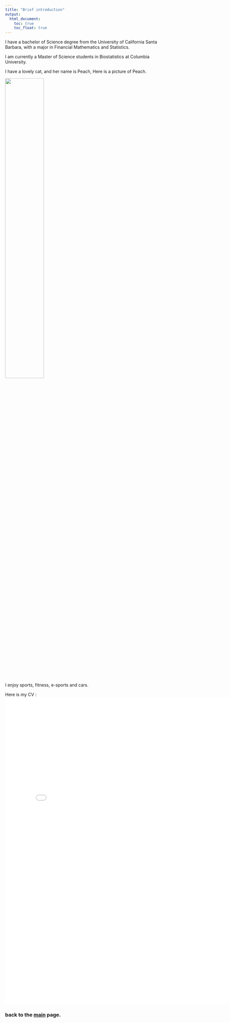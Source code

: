 ```yaml
---
title: "Brief introduction"
output: 
  html_document:
    toc: true
    toc_float: true
---
```


I have a bachelor of Science degree from the University of California Santa Barbara, with a major in Financial Mathematics and Statistics. 

I am currently a Master of Science students in Biostatistics at Columbia University.

I have a lovely cat, and her name is Peach, Here is a picture of Peach.

<img src="pic/cat.JPG" style="width:50%">

I enjoy sports, fitness, e-sports and cars.

Here is my CV :
<embed src="pic/cvv.pdf" width="800px" height="1000px" />

### back to the [main](index.html) page.

